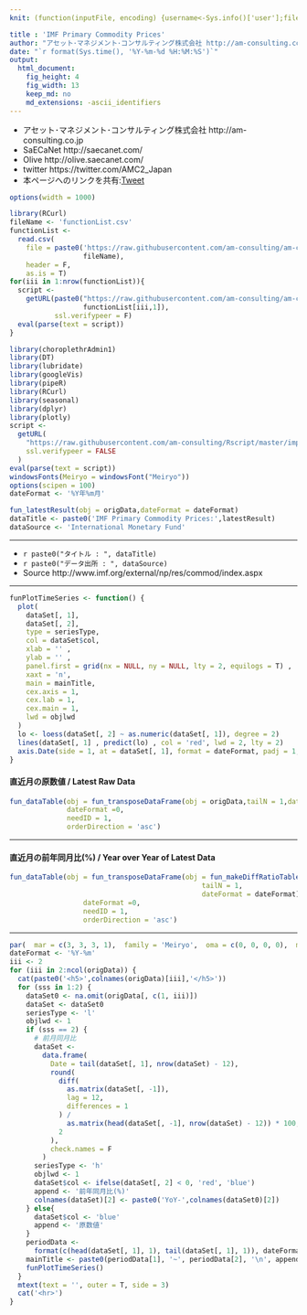 ```yaml
---
knit: (function(inputFile, encoding) {username<-Sys.info()['user'];fileName<-'defaultPath.csv';pathToFile <-paste0('C:/Users/', username,'/Desktop/pathToCSV/');setwd(pathToFile);buf0<-read.csv(fileName,header = F,skip = 0,stringsAsFactor = F,check.names = F,fileEncoding = 'utf-8');timeStamp<-format(Sys.time(),'%Y%m%d%H%M%S');rmarkdown::render(inputFile, encoding = encoding, output_file = paste0('C:/Users/',username,buf0[2,1],'charts/','am-consulting.co.jp-IMFPrimaryCommodityPrices.html')) })

title : 'IMF Primary Commodity Prices'
author: "アセット･マネジメント･コンサルティング株式会社 http://am-consulting.co.jp"
date: "`r format(Sys.time(), '%Y-%m-%d %H:%M:%S')`"
output: 
  html_document:
    fig_height: 4
    fig_width: 13
    keep_md: no
    md_extensions: -ascii_identifiers 
---
```

<link href="http://knowledgevault.saecanet.com/components/rmarkdown-html.css" rel="stylesheet">
<script src="http://knowledgevault.saecanet.com/components/JavascriptCode.js"></script>
<style>.main-container {max-width : 1300px;}</style>

- アセット･マネジメント･コンサルティング株式会社 http://am-consulting.co.jp
- SaECaNet http://saecanet.com/
- Olive http://olive.saecanet.com/
- twitter https://twitter.com/AMC2_Japan
- 本ページへのリンクを共有:<a href="https://twitter.com/share" class="twitter-share-button" data-via="AMC2_Japan" data-size="large">Tweet</a> <script>!function(d,s,id){var js,fjs=d.getElementsByTagName(s)[0],p=/^http:/.test(d.location)?'http':'https';if(!d.getElementById(id)){js=d.createElement(s);js.id=id;js.src=p+'://platform.twitter.com/widgets.js';fjs.parentNode.insertBefore(js,fjs);}}(document, 'script', 'twitter-wjs');</script>

```r
options(width = 1000)
```

```r
library(RCurl)
fileName <- 'functionList.csv'
functionList <-
  read.csv(
    file = paste0('https://raw.githubusercontent.com/am-consulting/am-consulting.github.io/master/csv/',
                  fileName),
    header = F,
    as.is = T)
for(iii in 1:nrow(functionList)){
  script <- 
    getURL(paste0("https://raw.githubusercontent.com/am-consulting/am-consulting.github.io/master/", 
                  functionList[iii,1]),
           ssl.verifypeer = F)
  eval(parse(text = script))
}
```

```r
library(choroplethrAdmin1)
library(DT)
library(lubridate)
library(googleVis)
library(pipeR)
library(RCurl)
library(seasonal)
library(dplyr)
library(plotly)
script <-
  getURL(
    "https://raw.githubusercontent.com/am-consulting/Rscript/master/importIMFPrimaryCommodityPrices.r",
    ssl.verifypeer = FALSE
  )
eval(parse(text = script))
windowsFonts(Meiryo = windowsFont("Meiryo"))
options(scipen = 100)
dateFormat <- '%Y年%m月'
```

```r
fun_latestResult(obj = origData,dateFormat = dateFormat)
dataTitle <- paste0('IMF Primary Commodity Prices:',latestResult)
dataSource <- 'International Monetary Fund'
```

***

- `r paste0("タイトル : ", dataTitle)`
- `r paste0("データ出所 : ", dataSource)`
- Source http://www.imf.org/external/np/res/commod/index.aspx

***
```r
funPlotTimeSeries <- function() {
  plot(
    dataSet[, 1],
    dataSet[, 2],
    type = seriesType,
    col = dataSet$col,
    xlab = '' ,
    ylab = '' ,
    panel.first = grid(nx = NULL, ny = NULL, lty = 2, equilogs = T) ,
    xaxt = 'n',
    main = mainTitle,
    cex.axis = 1,
    cex.lab = 1,
    cex.main = 1,
    lwd = objlwd
  )
  lo <- loess(dataSet[, 2] ~ as.numeric(dataSet[, 1]), degree = 2)
  lines(dataSet[, 1] , predict(lo) , col = 'red', lwd = 2, lty = 2)
  axis.Date(side = 1, at = dataSet[, 1], format = dateFormat, padj = 1, cex.axis = 1.0)  
}
```

#### 直近月の原数値 / Latest Raw Data

```r
fun_dataTable(obj = fun_transposeDataFrame(obj = origData,tailN = 1,dateFormat = dateFormat),
              dateFormat =0,
              needID = 1,
              orderDirection = 'asc')

```

***
#### 直近月の前年同月比(%) / Year over Year of Latest Data

```r
fun_dataTable(obj = fun_transposeDataFrame(obj = fun_makeDiffRatioTable(obj = origData,lag = 12),
                                               tailN = 1,
                                               dateFormat = dateFormat),
                  dateFormat =0,
                  needID = 1,
                  orderDirection = 'asc')
```

***

```r
par(  mar = c(3, 3, 3, 1),  family = 'Meiryo',  oma = c(0, 0, 0, 0),  mfrow = c(1, 2), font.main = 1)
dateFormat <- '%Y-%m'
iii <- 2
for (iii in 2:ncol(origData)) {
  cat(paste0('<h5>',colnames(origData)[iii],'</h5>'))
  for (sss in 1:2) {
    dataSet0 <- na.omit(origData[, c(1, iii)])
    dataSet <- dataSet0
    seriesType <- 'l'
    objlwd <- 1
    if (sss == 2) {
      # 前月同月比
      dataSet <-
        data.frame(
          Date = tail(dataSet[, 1], nrow(dataSet) - 12),
          round(
            diff(
              as.matrix(dataSet[, -1]),
              lag = 12,
              differences = 1
            ) /
              as.matrix(head(dataSet[, -1], nrow(dataSet) - 12)) * 100,
            2
          ),
          check.names = F
        )
      seriesType <- 'h'
      objlwd <- 1
      dataSet$col <- ifelse(dataSet[, 2] < 0, 'red', 'blue')
      append <- '前年同月比(%)'
      colnames(dataSet)[2] <- paste0('YoY-',colnames(dataSet0)[2])
    } else{
      dataSet$col <- 'blue'
      append <- '原数値'
    }
    periodData <-
      format(c(head(dataSet[, 1], 1), tail(dataSet[, 1], 1)), dateFormat)
    mainTitle <- paste0(periodData[1], '~', periodData[2], '\n', append)
    funPlotTimeSeries()
  }
  mtext(text = '', outer = T, side = 3)
  cat('<hr>')
}
```

<script>MakeNegative()</script>
<script>
  (function(i,s,o,g,r,a,m){i['GoogleAnalyticsObject']=r;i[r]=i[r]||function(){
  (i[r].q=i[r].q||[]).push(arguments)},i[r].l=1*new Date();a=s.createElement(o),
  m=s.getElementsByTagName(o)[0];a.async=1;a.src=g;m.parentNode.insertBefore(a,m)
  })(window,document,'script','https://www.google-analytics.com/analytics.js','ga');

  ga('create', 'UA-3077339-5', 'auto');
  ga('send', 'pageview');

</script>
